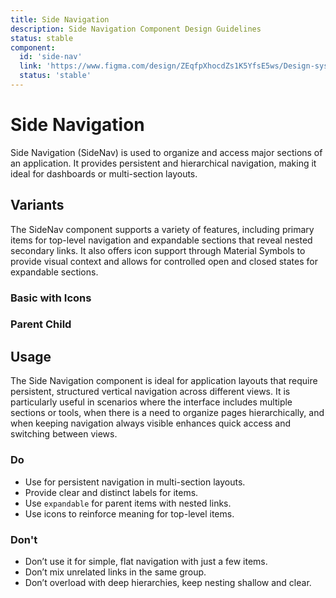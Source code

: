 ```yaml
---
title: Side Navigation
description: Side Navigation Component Design Guidelines
status: stable
component:
  id: 'side-nav'
  link: 'https://www.figma.com/design/ZEqfpXhocdZs1K5YfsE5ws/Design-system?node-id=6439-817'
  status: 'stable'
---
```


# Side Navigation

Side Navigation (SideNav) is used to organize and access major sections of an application. It provides persistent and hierarchical navigation, making it ideal for dashboards or multi-section layouts.

<Section current="design">

<ComponentPreview className="gi-not-prose w-full block">
  <SideNav value="projects-active">
    <SideNavItem primary value="dashboard" label="Dashboard" />
    <SideNavItem primary expandable value="team" label="Team">
      <SideNavItem secondary value="team-members" label="Members" />
      <SideNavItem secondary value="team-permissions" label="Permissions" />
    </SideNavItem>
    <SideNavItem
      primary
      open
      expandable
      value="projects"
      label="Projects"
      href="#"
    >
      <SideNavItem secondary value="projects-active" label="Active" href="#" />
      <SideNavItem
        secondary
        value="projects-archived"
        label="Archived"
        href="#"
      />
    </SideNavItem>
    <SideNavItem primary value="settings" label="Settings" />
  </SideNav>
</ComponentPreview>

<FigmaPreviewButton href="https://www.figma.com/design/ZEqfpXhocdZs1K5YfsE5ws/Design-system?node-id=6439-817" />

## Variants

The SideNav component supports a variety of features, including primary items for top-level navigation and expandable sections that reveal nested secondary links.
It also offers icon support through Material Symbols to provide visual context and allows for controlled open and closed states for expandable sections.

### Basic with Icons

<ComponentContainer>
  <SideNav value="dashboard">
    <SideNavItem icon="menu" value="dashboard" label="Dashboard" />
    <SideNavItem icon="apps" value="analytics" label="Analytics" />
    <SideNavItem icon="settings" value="settings" label="Settings" />
  </SideNav>
</ComponentContainer>

### Parent Child

<ComponentContainer>
  <SideNav>
    <SideNavItem value="team" label="Team" primary expandable>
      <SideNavItem secondary value="team-members" label="Members" />
      <SideNavItem secondary value="team-permissions" label="Permissions" />
    </SideNavItem>
    <SideNavItem value="projects" label="Projects" primary expandable>
      <SideNavItem secondary value="projects-active" label="Active Projects" />
      <SideNavItem
        secondary
        value="projects-archived"
        label="Archived Projects"
      />
    </SideNavItem>
  </SideNav>
</ComponentContainer>

## Usage

The Side Navigation component is ideal for application layouts that require persistent, structured vertical navigation across different views.
It is particularly useful in scenarios where the interface includes multiple sections or tools, when there is a need to organize pages hierarchically, and when keeping navigation always visible enhances quick access and switching between views.

### Do

- Use for persistent navigation in multi-section layouts.
- Provide clear and distinct labels for items.
- Use `expandable` for parent items with nested links.
- Use icons to reinforce meaning for top-level items.

<ComponentContainer>
  <SideNav value="team-permissions">
    <SideNavItem primary expandable value="team" label="Team">
      <SideNavItem secondary value="team-members" label="Members" />
      <SideNavItem secondary value="team-permissions" label="Permissions" />
    </SideNavItem>
  </SideNav>
</ComponentContainer>

### Don't

- Don’t use it for simple, flat navigation with just a few items.
- Don’t mix unrelated links in the same group.
- Don’t overload with deep hierarchies, keep nesting shallow and clear.

<ComponentContainer>
  <SideNav value="settings">
    <SideNavItem primary value="settings" label="Settings" />
    <SideNavItem primary value="preferences" label="Preferences" />
    <SideNavItem
      primary
      value="terms"
      label="Terms and Conditions and Legal Disclaimers"
    />
  </SideNav>
</ComponentContainer>

</Section>
